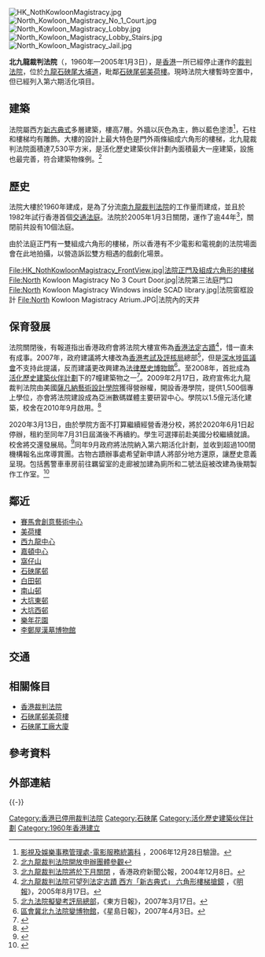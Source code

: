 {{Coord|22.3354|114.1628|display=title}}
[[File:HK_NothKowloonMagistracy.jpg|thumb]]
[[File:North_Kowloon_Magistracy_No_1_Court.jpg|thumb]]
[[File:North_Kowloon_Magistracy_Lobby.jpg|thumb]]
[[File:North_Kowloon_Magistracy_Lobby_Stairs.jpg|thumb]]
[[File:North_Kowloon_Magistracy_Jail.jpg|thumb]]

'''北九龍裁判法院'''（{{lang-en|North Kowloon Magistracy}}，1960年—2005年1月3日），是[[香港|香港]]一所已經停止運作的[[裁判法院|裁判法院]]，位於[[九龍|九龍]][[石硤尾|石硤尾]][[大埔道|大埔道]]，毗鄰[[石硤尾邨|石硤尾邨]][[美荷樓|美荷樓]]。現時法院大樓暫時空置中，但已經列入第六期活化項目。

==建築==
法院屬西方[[新古典主義建築|新古典式]]多層建築，樓高7層。外牆以灰色為主，飾以藍色塗漆<ref>[http://www.fso-tela.gov.hk/accessibility/chi/locations_details.cfm?Photo_Num=00384 影視及娛樂事務管理處-電影服務統籌科] {{Wayback|url=http://www.fso-tela.gov.hk/accessibility/chi/locations_details.cfm?Photo_Num=00384 |date=20070312033741 }}，2006年12月28日驗證。</ref>，石柱和樓梯均有雕飾。大樓的設計上最大特色是門外兩條組成六角形的樓梯，北九龍裁判法院面積達7,530平方米，是活化歷史建築伙伴計劃內面積最大一座建築，設施也最完善，符合建築物條例。<ref>[http://hk.apple.nextmedia.com/template/apple/art_main.php?iss_id=20080314&sec_id=4104&art_id=10863903 北九龍裁判法院開放申辦團體參觀]</ref>

==歷史==
法院大樓於1960年建成，是為了分流[[南九龍裁判法院|南九龍裁判法院]]的工作量而建成，並且於1982年試行香港首個[[交通法庭|交通法庭]]。法院於2005年1月3日關閉，運作了逾44年<ref>[http://www.info.gov.hk/gia/general/200412/08/1208241.htm 北九龍裁判法院將於下月關閉] {{Wayback|url=http://www.info.gov.hk/gia/general/200412/08/1208241.htm |date=20191027071558 }}，香港政府新聞公報，2004年12月8日。</ref>，關閉前共設有10個法庭。

由於法庭正門有一雙組成六角形的樓梯，所以香港有不少電影和電視劇的法院場面會在此地拍攝，以營造訴訟雙方相遇的戲劇化場景。

<gallery>
File:HK_NothKowloonMagistracy_FrontView.jpg|法院正門及組成六角形的樓梯
File:North Kowloon Magistracy No 3 Court Door.jpg|法院第三法庭門口
File:North Kowloon Magistracy Windows inside SCAD library.jpg|法院窗框設計
File:North Kowloon Magistracy Atrium.JPG|法院內的天井
</gallery>

==保育發展==
法院關閉後，有報道指出香港政府會將法院大樓宣佈為[[香港法定古蹟|香港法定古蹟]]<ref>[http://life.mingpao.com/cfm/dailynews3b.cfm?File=20050817/nalgw/gwt1.txt 北九龍裁判法院可望列法定古蹟 西方「新古典式」 六角形樓梯搶鏡] {{Wayback|url=http://life.mingpao.com/cfm/dailynews3b.cfm?File=20050817%2Fnalgw%2Fgwt1.txt |date=20190504050506 }}，《[[明報|明報]]》，2005年8月17日。</ref>，惜一直未有成事。2007年，政府建議將大樓改為[[香港考試及評核局|香港考試及評核局]]總部<ref>[http://news.sina.com.hk/cgi-bin/news/show_news.cgi?ct=headlines&type=headlines&date=2007-03-17&id=2350729 北九法院擬變考評局總部]{{Dead link|date=2019年10月 |bot=InternetArchiveBot |fix-attempted=yes }}，《東方日報》，2007年3月17日。</ref>，但是[[深水埗區議會|深水埗區議會]]不支持此提議，反而建議更改興建為[[法律歷史博物館|法律歷史博物館]]<ref>[http://hk.news.yahoo.com/070401/60/24sq6.html 區會冀北九法院變博物館]{{dead link|date=2017年11月 |bot=InternetArchiveBot |fix-attempted=yes }}，《星島日報》，2007年4月3日。</ref>。至2008年，首批成為[[活化歷史建築伙伴計劃|活化歷史建築伙伴計劃]]下的7幢建築物之一<ref>{{Cite web |url=http://www.heritage.gov.hk/tc/rhbtp/buildings.htm |title=活化歷史建築伙伴計劃 － 首批歷史建築 |accessdate=2008-01-28 |archive-date=2008-02-08 |archive-url=https://web.archive.org/web/20080208053822/http://www.heritage.gov.hk/tc/rhbtp/buildings.htm |dead-url=no }}</ref>。2009年2月17日，政府宣佈北九龍裁判法院由美國[[薩凡納藝術設計學院|薩凡納藝術設計學院]]獲得營辦權，開設香港學院，提供1,500個專上學位，亦會將法院建設成為亞洲數碼媒體主要研習中心。學院以1.5億元活化建築，校舍在2010年9月啟用。<ref>{{Cite web |url=http://www.rthk.org.hk/rthk/news/expressnews/news.htm?expressnews&20090217&55&560317 |title=存档副本 |access-date=2009-02-17 |archive-date=2016-03-04 |archive-url=https://web.archive.org/web/20160304111346/http://www.rthk.org.hk/rthk/news/expressnews/news.htm?expressnews&20090217&55&560317 |dead-url=no }}</ref>

2020年3月13日，由於學院方面不打算繼續經營香港分校，將於2020年6月1日起停辦，租約至同年7月31日屆滿後不再續約。學生可選擇前赴美國分校繼續就讀。校舍將交還發展局。<ref>{{cite news |title=開校僅十年　薩凡納藝術設計學院香港分校 6 月停辦　將向政府交還校舍 |url=https://www.thestandnews.com/art/%E9%96%8B%E6%A0%A1%E5%83%85%E5%8D%81%E5%B9%B4-%E8%96%A9%E5%87%A1%E7%B4%8D%E8%97%9D%E8%A1%93%E8%A8%AD%E8%A8%88%E5%AD%B8%E9%99%A2%E9%A6%99%E6%B8%AF%E5%88%86%E6%A0%A1-6-%E6%9C%88%E5%81%9C%E8%BE%A6-%E5%B0%87%E5%90%91%E6%94%BF%E5%BA%9C%E4%BA%A4%E9%82%84%E6%A0%A1%E8%88%8D/ |accessdate=2020-03-13 |publisher=立場新聞 |date=2020-03-13 |archive-date=2020-05-14 |archive-url=https://web.archive.org/web/20200514230206/https://www.thestandnews.com/art/%E9%96%8B%E6%A0%A1%E5%83%85%E5%8D%81%E5%B9%B4-%E8%96%A9%E5%87%A1%E7%B4%8D%E8%97%9D%E8%A1%93%E8%A8%AD%E8%A8%88%E5%AD%B8%E9%99%A2%E9%A6%99%E6%B8%AF%E5%88%86%E6%A0%A1-6-%E6%9C%88%E5%81%9C%E8%BE%A6-%E5%B0%87%E5%90%91%E6%94%BF%E5%BA%9C%E4%BA%A4%E9%82%84%E6%A0%A1%E8%88%8D/ |dead-url=no }}</ref>同年9月政府將法院納入第六期活化計劃，並收到超過100間機構報名出席導賞團。古物古蹟辦事處希望新申請人將部分地方還原，讓歷史意義呈現。包括舊警車車房前往羈留室的走廊被加建為廁所和二號法庭被改建為後期製作工作室。<ref>{{cite news |title=前北九法院再納活化 冀新用家還原薩凡納改建 |url=https://news.mingpao.com/pns/%e6%b8%af%e8%81%9e/article/20200919/s00002/1600453251700/%e5%89%8d%e5%8c%97%e4%b9%9d%e6%b3%95%e9%99%a2%e5%86%8d%e7%b4%8d%e6%b4%bb%e5%8c%96-%e5%86%80%e6%96%b0%e7%94%a8%e5%ae%b6%e9%82%84%e5%8e%9f%e8%96%a9%e5%87%a1%e7%b4%8d%e6%94%b9%e5%bb%ba |accessdate=2020-09-19 |work=明報 |date=2020-09-19 |archive-date=2020-12-04 |archive-url=https://web.archive.org/web/20201204114846/https://news.mingpao.com/pns/%E6%B8%AF%E8%81%9E/article/20200919/s00002/1600453251700/%E5%89%8D%E5%8C%97%E4%B9%9D%E6%B3%95%E9%99%A2%E5%86%8D%E7%B4%8D%E6%B4%BB%E5%8C%96-%E5%86%80%E6%96%B0%E7%94%A8%E5%AE%B6%E9%82%84%E5%8E%9F%E8%96%A9%E5%87%A1%E7%B4%8D%E6%94%B9%E5%BB%BA |dead-url=no }}</ref>

==鄰近==
*[[賽馬會創意藝術中心|賽馬會創意藝術中心]]
*[[美荷樓|美荷樓]]
*[[西九龍中心|西九龍中心]]
*[[嘉頓中心|嘉頓中心]]
*[[窩仔山|窩仔山]]
*[[石硤尾邨|石硤尾邨]]
*[[白田邨|白田邨]]
*[[南山邨|南山邨]]
*[[大坑東邨|大坑東邨]]
*[[大坑西邨|大坑西邨]]
* [[樂年花園|樂年花園]]
* [[李鄭屋漢墓博物館|李鄭屋漢墓博物館]]

== 交通 ==
{{參見|薩凡納藝術設計學院#交通}}

==相關條目==
*[[香港裁判法院|香港裁判法院]]
*[[石硤尾邨|石硤尾邨]][[美荷樓|美荷樓]]
*[[石硤尾工廠大廈|石硤尾工廠大廈]]

==參考資料==
{{reflist|30em}}

==外部連結==
{{commonscat-inline|North Kowloon Magistracy}}

{{-}}
{{香港司法體系}}
{{香港二級歷史建築}}

[[Category:香港已停用裁判法院|Category:香港已停用裁判法院]]
[[Category:石硤尾|Category:石硤尾]]
[[Category:活化歷史建築伙伴計劃|Category:活化歷史建築伙伴計劃]]
[[Category:1960年香港建立|Category:1960年香港建立]]